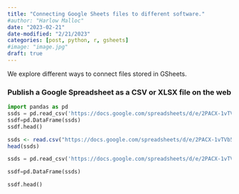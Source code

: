 ```yaml
---
title: "Connecting Google Sheets files to different software."
#author: "Harlow Malloc"
date: "2023-02-21"
date-modified: "2/21/2023"
categories: [post, python, r, gsheets]
#image: "image.jpg"
draft: true
---
```


We explore different ways to connect files stored in GSheets.

### Publish a Google Spreadsheet as a CSV or XLSX file on the web

```python
import pandas as pd
ssds = pd.read_csv('https://docs.google.com/spreadsheets/d/e/2PACX-1vTVb5isYAH-YjERNaAABDFy5UOgFMzxpCEDv6Wh5DxxdbA-YZRdXIch6jfYYMPrhg/pub?gid=830343388&single=true&output=csv') 
ssdf=pd.DataFrame(ssds)
ssdf.head()
```

```r
ssds <- read.csv("https://docs.google.com/spreadsheets/d/e/2PACX-1vTVb5isYAH-YjERNaAABDFy5UOgFMzxpCEDv6Wh5DxxdbA-YZRdXIch6jfYYMPrhg/pub?gid=830343388&single=true&output=csv")
head(ssds)
```















```python
ssds = pd.read_csv('https://docs.google.com/spreadsheets/d/e/2PACX-1vTVb5isYAH-YjERNaAABDFy5UOgFMzxpCEDv6Wh5DxxdbA-YZRdXIch6jfYYMPrhg/pub?gid=830343388&single=true&output=csv')
```


```python
ssdf=pd.DataFrame(ssds)
```

```python
ssdf.head()
```